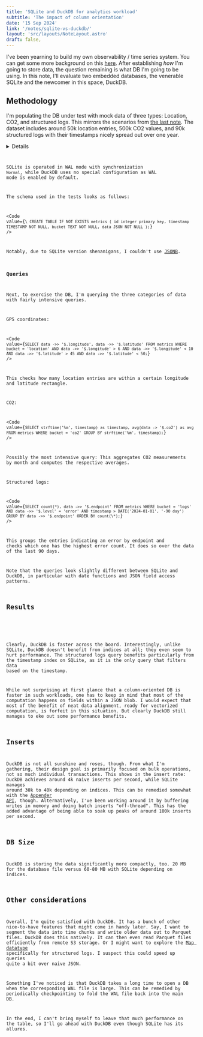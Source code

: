 ```yaml
---
title: 'SQLite and DuckDB for analytics workload'
subtitle: 'The impact of column orientation'
date: '15 Sep 2024'
link: '/notes/sqlite-vs-duckdb/'
layout: 'src/layouts/NoteLayout.astro'
draft: false,
---
```



<Title
	subtitle={frontmatter.subtitle}
	date={frontmatter.date}>
	{frontmatter.title}
</Title>

I've been yearning to build my own observability / time series system. You can get some more
background on this [here](/notes/unstructured-data/). After establishing
_how_ I'm going to store data, the question remaining is what DB I'm going to be using.
In this note, I'll evaluate two embedded databases, the venerable SQLite and the newcomer in this
space, DuckDB.

## Methodology

I'm populating the DB under test with mock data of three types: Location, CO2, and structured
logs. This mirrors the scenarios from [the last note](/notes/unstructured-data/).
The dataset includes around 50k location entries, 500k CO2 values, and 90k structured logs
with their timestamps nicely spread out over one year.

<Details title="Full population script for reference">
	<Code
		respectMargin
		value={`\


console.log("deleting ...");
await fetch("http://localhost:3000/delete", {
method: "POST",
});
console.log("deleted");

faker.seed(123);

const startDate = new Date("01/01/2023");
const endDate = new Date("12/31/2023");
let curDate = structuredClone(startDate);

const payloads: Array<any> = [];

// Location - 10m
while (curDate.getTime() < endDate.getTime()) {
const payload = {
data: {
longitude: faker.location.longitude(),
latitude: faker.location.latitude(),
},
bucket: "location",
timestamp: curDate.toISOString(),
};
payloads.push(payload);
curDate = new Date(curDate.getTime() + 600_000);
}

// CO2 - 1m
curDate = structuredClone(startDate);

while (curDate.getTime() < endDate.getTime()) {
const payload = {
data: {
co2: faker.number.float({ min: 0, max: 5000 }),
},
bucket: "co2",
timestamp: curDate.toISOString(),
};
payloads.push(payload);
curDate = new Date(curDate.getTime() + 60_000);
}

// Structured logs - 1h bursty
curDate = structuredClone(startDate);

while (curDate.getTime() < endDate.getTime()) {
let count = 10;
const user = faker.internet.userName();
const endpoint = faker.internet.url();
while (count > 0) {
const payload = {
data: {
span_id: faker.number.int(),
level: faker.datatype.boolean(0.95) ? "success" : "error",
user,
message: faker.company.buzzPhrase(),
endpoint,
},
bucket: "logs",
timestamp: curDate.toISOString(),
};
payloads.push(payload);
curDate = new Date(curDate.getTime() + 100);
count -= 1;
}
curDate = new Date(curDate.getTime() + 3_600_000);
}

payloads.sort(
(a, b) => new Date(a.timestamp).getTime() - new Date(b.timestamp).getTime()
);

const doRequest = async (payload, idx) => {
await fetch("http://localhost:3000", {
method: "POST",
body: JSON.stringify(payload),
headers: { "Content-Type": "application/json" },
});
};

const queued = payloads.map((p, idx) => () => doRequest(p, idx));

await Throttle.all(queued, { maxInProgress: 10 });`} />

</Details>

SQLite is operated in WAL mode with synchronization `Normal`, while DuckDB uses no
special configuration as WAL mode is enabled by default.

The schema used in the tests looks as follows:

<Code
	value={`\
CREATE TABLE IF NOT EXISTS metrics (
		id integer primary key,
		timestamp TIMESTAMP NOT NULL,
		bucket TEXT NOT NULL,
		data JSON NOT NULL
);`}
/>

Notably, due to SQLite version shenanigans, I couldn't use [JSONB](https://sqlite.org/draft/jsonb.html).

### Queries

Next, to exercise the DB, I'm querying the three categories of data with fairly intensive
queries.

GPS coordinates:

<Code
	value={`SELECT data ->> '$.longitude', data ->> '$.latitude' FROM metrics WHERE bucket = 'location' AND data ->> '$.longitude' > 6 AND data ->> '$.longitude' < 10 AND data ->> '$.latitude' > 45 AND data ->> '$.latitude' < 50;`}
/>

This checks how many location entries are within a certain longitude and latitude rectangle.

CO2:

<Code
	value={`SELECT strftime('%m', timestamp) as timestamp, avg(data -> '$.co2') as avg FROM metrics WHERE bucket = 'co2' GROUP BY strftime('%m', timestamp);`}
/>

Possibly the most intensive query: This aggregates CO2 measurements by month and computes the
respective averages.

Structured logs:

<Code
	value={`SELECT count(*), data ->> '$.endpoint' FROM metrics WHERE bucket = 'logs' AND data ->> '$.level' = 'error' AND timestamp > DATE('2024-01-01', '-90 day') GROUP BY data ->> '$.endpoint' ORDER BY count(\*);`}
/>

This groups the entries indicating an error by <C>endpoint</C> and checks which one has the
highest error count. It does so over the data of the last 90 days.

Note that the queries look slightly different between SQLite and DuckDB, in particular with date
functions and JSON field access patterns.

## Results

<DuckDBResults />
<SQLiteResults />

Clearly, DuckDB is faster across the board. Interestingly, unlike SQLite, DuckDB doesn't benefit
from indices at all; they even seem to hurt performance. The structured logs query benefits
particularly from the timestamp index on SQLite, as it is the only query that filters data based
on the timestamp.

While not surprising at first glance that a column-oriented DB is faster in such workloads, one
has to keep in mind that most of the computation happens on fields within a JSON blob. I would
expect that most of the benefit of neat data alignment, ready for vectorized computation, is
forfeit in this situation. But clearly DuckDB still manages to eke out some performance benefits.

## Inserts

DuckDB is not all sunshine and roses, though. From what I'm gathering, their design goal is
primarily focused on bulk operations, not so much individual transactions. This shows in the
insert rate: DuckDB achieves around 4k naive inserts per second, while SQLite manages around 30k
to 40k depending on indices. This can be remedied somewhat with the
[Appender API](https://duckdb.org/docs/data/appender.html), though. Alternatively, I've
been working around it by buffering writes in memory and doing batch inserts "off-thread". This
has the added advantage of being able to soak up peaks of around 100k inserts per second.

## DB Size

DuckDB is storing the data significantly more compactly, too. 20 MB for the database file versus
60-80 MB with SQLite depending on indices.

## Other considerations

Overall, I'm quite satisfied with DuckDB. It has a bunch of other nice-to-have features that might
come in handy later. Say, I want to segment the data into time chunks and write older data out to
Parquet files. DuckDB does this natively. It can then even read Parquet files efficiently from
remote S3 storage. Or I might want to explore the
[Map datatype](https://duckdb.org/docs/sql/data_types/map.html) specifically for
structured logs. I suspect this could speed up queries quite a bit over naive JSON.

Something I've noticed is that DuckDB takes a long time to open a DB when the corresponding WAL
file is large. This can be remedied by periodically checkpointing to fold the WAL file back into
the main DB.

In the end, I can't bring myself to leave that much performance on the table, so I'll go ahead
with DuckDB even though SQLite has its allures.
